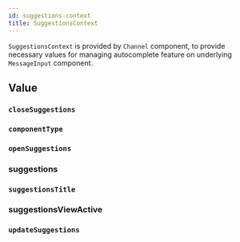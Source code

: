 ```yaml
---
id: suggestions-context
title: SuggestionsContext
---
```



`SuggestionsContext` is provided by `Channel` component, to provide necessary values for managing autocomplete feature on underlying `MessageInput` component.

## Value

### `closeSuggestions`

<CloseSuggestions />

### `componentType`

<ComponentType />

### `openSuggestions`

<OpenSuggestions />

### suggestions

<Suggestions />

### `suggestionsTitle`

<SuggestionsTitle />

### suggestionsViewActive

<SuggestionsViewActive />

### `updateSuggestions`

<UpdateSuggestions />
